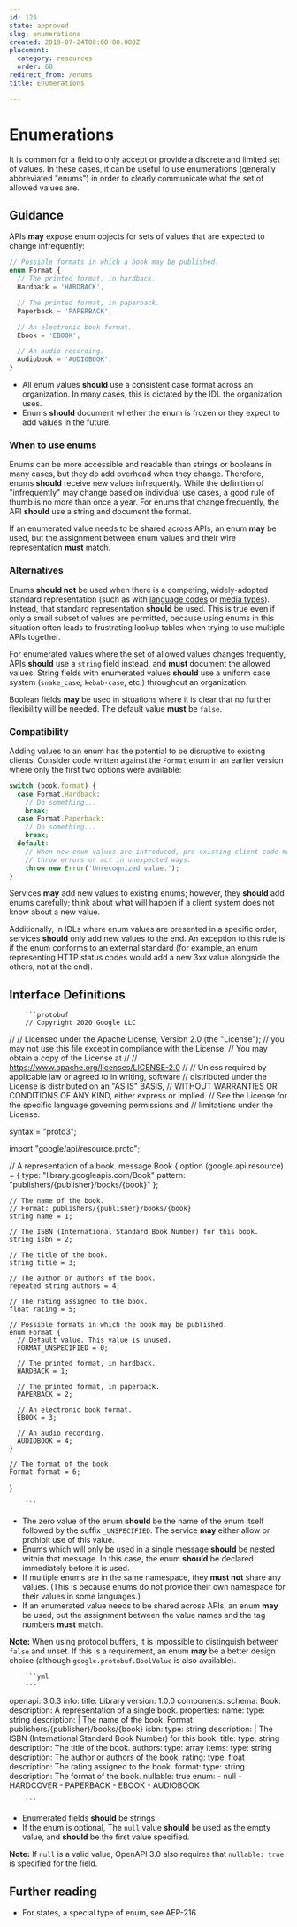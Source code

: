 ```yaml
---
id: 126
state: approved
slug: enumerations
created: 2019-07-24T00:00:00.000Z
placement:
  category: resources
  order: 60
redirect_from: /enums
title: Enumerations

--- 
```


# Enumerations

It is common for a field to only accept or provide a discrete and limited set
of values. In these cases, it can be useful to use enumerations (generally
abbreviated "enums") in order to clearly communicate what the set of allowed
values are.

## Guidance

APIs <b class="text-green-700">may</b> expose enum objects for sets of values that are expected to change
infrequently:

```typescript
// Possible formats in which a book may be published.
enum Format {
  // The printed format, in hardback.
  Hardback = 'HARDBACK',

  // The printed format, in paperback.
  Paperback = 'PAPERBACK',

  // An electronic book format.
  Ebook = 'EBOOK',

  // An audio recording.
  Audiobook = 'AUDIOBOOK',
}
```

- All enum values <b class="text-yellow-700">should</b> use a consistent case format across an
  organization. In many cases, this is dictated by the IDL the organization
  uses.
- Enums <b class="text-yellow-700">should</b> document whether the enum is frozen or they expect to add
  values in the future.

### When to use enums

Enums can be more accessible and readable than strings or booleans in many
cases, but they do add overhead when they change. Therefore, enums <b class="text-yellow-700">should</b>
receive new values infrequently. While the definition of "infrequently" may
change based on individual use cases, a good rule of thumb is no more than once
a year. For enums that change frequently, the API <b class="text-yellow-700">should</b> use a string and
document the format.

<Aside type="note" title="Note">
  If an enumerated value needs to be shared across APIs, an enum
  <b class="text-green-700">may</b> be used, but the assignment between enum values and their wire
  representation <b class="text-red-700">must</b> match.
</Aside>

### Alternatives

Enums <b class="text-yellow-700">should not</b> be used when there is a competing, widely-adopted standard
representation (such as with [language codes][bcp-47] or [media types][]).
Instead, that standard representation <b class="text-yellow-700">should</b> be used. This is true even if
only a small subset of values are permitted, because using enums in this
situation often leads to frustrating lookup tables when trying to use multiple
APIs together.

For enumerated values where the set of allowed values changes frequently, APIs
<b class="text-yellow-700">should</b> use a `string` field instead, and <b class="text-red-700">must</b> document the allowed
values. String fields with enumerated values <b class="text-yellow-700">should</b> use a uniform case
system (`snake_case`, `kebab-case`, etc.) throughout an organization.

Boolean fields <b class="text-green-700">may</b> be used in situations where it is clear that no further
flexibility will be needed. The default value <b class="text-red-700">must</b> be `false`.

### Compatibility

Adding values to an enum has the potential to be disruptive to existing
clients. Consider code written against the `Format` enum in an earlier version
where only the first two options were available:

```typescript
switch (book.format) {
  case Format.Hardback:
    // Do something...
    break;
  case Format.Paperback:
    // Do something...
    break;
  default:
    // When new enum values are introduced, pre-existing client code may
    // throw errors or act in unexpected ways.
    throw new Error('Unrecognized value.');
}
```

Services <b class="text-green-700">may</b> add new values to existing enums; however, they <b class="text-yellow-700">should</b> add
enums carefully; think about what will happen if a client system does not know
about a new value.

Additionally, in IDLs where enum values are presented in a specific order,
services <b class="text-yellow-700">should</b> only add new values to the end. An exception to this rule
is if the enum conforms to an external standard (for example, an enum
representing HTTP status codes would add a new 3xx value alongside the others,
not at the end).

## Interface Definitions


<Tabs>
  <TabItem label="Protocol Buffers">
  
  
  
        ```protobuf
        // Copyright 2020 Google LLC
  //
  // Licensed under the Apache License, Version 2.0 (the "License");
  // you may not use this file except in compliance with the License.
  // You may obtain a copy of the License at
  //
  //     https://www.apache.org/licenses/LICENSE-2.0
  //
  // Unless required by applicable law or agreed to in writing, software
  // distributed under the License is distributed on an "AS IS" BASIS,
  // WITHOUT WARRANTIES OR CONDITIONS OF ANY KIND, either express or implied.
  // See the License for the specific language governing permissions and
  // limitations under the License.
  
  syntax = "proto3";
  
  import "google/api/resource.proto";
  
  // A representation of a book.
  message Book {
    option (google.api.resource) = {
      type: "library.googleapis.com/Book"
      pattern: "publishers/{publisher}/books/{book}"
    };
  
    // The name of the book.
    // Format: publishers/{publisher}/books/{book}
    string name = 1;
  
    // The ISBN (International Standard Book Number) for this book.
    string isbn = 2;
  
    // The title of the book.
    string title = 3;
  
    // The author or authors of the book.
    repeated string authors = 4;
  
    // The rating assigned to the book.
    float rating = 5;
  
    // Possible formats in which the book may be published.
    enum Format {
      // Default value. This value is unused.
      FORMAT_UNSPECIFIED = 0;
  
      // The printed format, in hardback.
      HARDBACK = 1;
  
      // The printed format, in paperback.
      PAPERBACK = 2;
  
      // An electronic book format.
      EBOOK = 3;
  
      // An audio recording.
      AUDIOBOOK = 4;
    }
  
    // The format of the book.
    Format format = 6;
  }
  
        ```
      
  
  - The zero value of the enum <b class="text-yellow-700">should</b> be the name of the enum itself followed
    by the suffix `_UNSPECIFIED`. The service <b class="text-green-700">may</b> either allow or prohibit
    use of this value.
  - Enums which will only be used in a single message <b class="text-yellow-700">should</b> be nested within
    that message. In this case, the enum <b class="text-yellow-700">should</b> be declared immediately
    before it is used.
  - If multiple enums are in the same namespace, they <b class="text-red-700">must not</b> share any
    values. (This is because enums do not provide their own namespace for their
    values in some languages.)
  - If an enumerated value needs to be shared across APIs, an enum <b class="text-green-700">may</b> be
    used, but the assignment between the value names and the tag numbers <b class="text-red-700">must</b>
    match.
  
  **Note:** When using protocol buffers, it is impossible to distinguish between
  `false` and unset. If this is a requirement, an enum <b class="text-green-700">may</b> be a better design
  choice (although `google.protobuf.BoolValue` is also available).
  
  
  </TabItem>
  <TabItem label="OpenAPI 3.0">
  
  
  
        ```yml
        ---
  openapi: 3.0.3
  info:
    title: Library
    version: 1.0.0
  components:
    schema:
      Book:
        description: A representation of a single book.
        properties:
          name:
            type: string
            description: |
              The name of the book.
              Format: publishers/{publisher}/books/{book}
          isbn:
            type: string
            description: |
              The ISBN (International Standard Book Number) for this book.
          title:
            type: string
            description: The title of the book.
          authors:
            type: array
            items:
              type: string
            description: The author or authors of the book.
          rating:
            type: float
            description: The rating assigned to the book.
          format:
            type: string
            description: The format of the book.
            nullable: true
            enum:
              - null
              - HARDCOVER
              - PAPERBACK
              - EBOOK
              - AUDIOBOOK
  
        ```
      
  
  - Enumerated fields <b class="text-yellow-700">should</b> be strings.
  - If the enum is optional, The `null` value <b class="text-yellow-700">should</b> be used as the empty
    value, and <b class="text-yellow-700">should</b> be the first value specified.
  
  **Note:** If `null` is a valid value, OpenAPI 3.0 also requires that
  `nullable: true` is specified for the field.
  
  
  </TabItem>
</Tabs>
    

## Further reading

- For states, a special type of enum, see AEP-216.

[bcp-47]: https://en.wikipedia.org/wiki/IETF_language_tag
[media types]: https://en.wikipedia.org/wiki/Media_type
